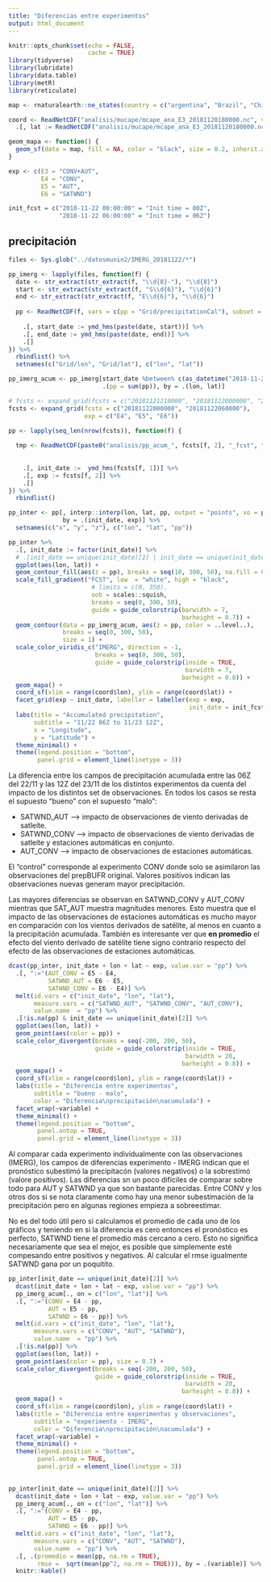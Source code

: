 ```yaml
---
title: "Diferencias entre experimentos"
output: html_document
---
```


```r
knitr::opts_chunk$set(echo = FALSE, 
                      cache = TRUE)
library(tidyverse)
library(lubridate)
library(data.table)
library(metR)
library(reticulate)

map <- rnaturalearth::ne_states(country = c("argentina", "Brazil", "Chile", "Uruguay", "Paraguay", "Bolivia"), returnclass = "sf")

coord <- ReadNetCDF("analisis/mucape/mcape_ana_E3_20181120180000.nc", vars = c(lon = "XLONG")) %>% 
  .[, lat := ReadNetCDF("analisis/mucape/mcape_ana_E3_20181120180000.nc", vars = c(lat = "XLAT"))$lat]

geom_mapa <- function() {
  geom_sf(data = map, fill = NA, color = "black", size = 0.2, inherit.aes = FALSE)
}

exp <- c(E3 = "CONV+AUT",
         E4 = "CONV",
         E5 = "AUT",
         E6 = "SATWND")

init_fcst = c("2018-11-22 00:00:00" = "Init time = 00Z",
              "2018-11-22 06:00:00" = "Init time = 06Z")
```

## precipitación

```r
files <- Sys.glob("../datosmunin2/IMERG_20181122/*")

pp_imerg <- lapply(files, function(f) {
  date <- str_extract(str_extract(f, "\\d{8}-"), "\\d{8}")
  start <- str_extract(str_extract(f, "S\\d{6}"), "\\d{6}")
  end <- str_extract(str_extract(f, "E\\d{6}"), "\\d{6}")
  
  pp <- ReadNetCDF(f, vars = c(pp = "Grid/precipitationCal"), subset = list("Grid/lon" = -80:-50, 
                                                                            "Grid/lat" = -45:-15)) %>% 
    .[, start_date := ymd_hms(paste(date, start))] %>% 
    .[, end_date := ymd_hms(paste(date, end))] %>% 
    .[]
}) %>% 
  rbindlist() %>% 
  setnames(c("Grid/lon", "Grid/lat"), c("lon", "lat"))

pp_imerg_acum <- pp_imerg[start_date %between% c(as_datetime("2018-11-22 06:00:00"), as_datetime("2018-11-23 11:30:00")), 
                          .(pp = sum(pp)), by = .(lon, lat)]
```

```r
# fcsts <- expand_grid(fcsts = c("20181121210000", "20181122000000", "20181122030000", "20181122060000"),
fcsts <- expand_grid(fcsts = c("20181122000000", "20181122060000"),                     
                     exp = c("E4", "E5", "E6"))

pp <- lapply(seq_len(nrow(fcsts)), function(f) {
  
  tmp <- ReadNetCDF(paste0("analisis/pp_acum_", fcsts[f, 2], "_fcst", fcsts[f, 1], ".nc"), vars = c(pp = "__xarray_dataarray_variable__",
                                                                                                    lon = "XLONG",
                                                                                                    lat = "XLAT")) %>% 
    .[, init_date :=  ymd_hms(fcsts[f, 1])] %>% 
    .[, exp := fcsts[f, 2]] %>%  
    .[]
}) %>% 
  rbindlist()

pp_inter <- pp[, interp::interp(lon, lat, pp, output = "points", xo = pp_imerg_acum$lon, yo = pp_imerg_acum$lat), 
               by = .(init_date, exp)] %>% 
  setnames(c("x", "y", "z"), c("lon", "lat", "pp"))
```

```r
pp_inter %>% 
  .[, init_date := factor(init_date)] %>% 
  # .[init_date == unique(init_date)[2] | init_date == unique(init_date)[4]] %>% 
  ggplot(aes(lon, lat)) +
  geom_contour_fill(aes(z = pp), breaks = seq(10, 300, 50), na.fill = 0) +
  scale_fill_gradient("FCST", low  = "white", high = "black",
                       # limits = c(0, 350),
                       oob = scales::squish,
                       breaks = seq(0, 300, 50),
                       guide = guide_colorstrip(barwidth = 7,
                                                barheight = 0.7)) +
  geom_contour(data = pp_imerg_acum, aes(z = pp, color = ..level..), 
               breaks = seq(0, 300, 50),
               size = 1) +
  scale_color_viridis_c("IMERG", direction = -1,
                        breaks = seq(0, 300, 50),
                        guide = guide_colorstrip(inside = TRUE,
                                                 barwidth = 7,
                                                barheight = 0.8)) +
  geom_mapa() +
  coord_sf(xlim = range(coord$lon), ylim = range(coord$lat)) +
  facet_grid(exp ~ init_date, labeller = labeller(exp = exp,
                                                  init_date = init_fcst)) +
  labs(title = "Accumulated precipitation",
       subtitle = "11/22 06Z to 11/23 12Z",
       x = "Longitude",
       y = "Latitude") +
  theme_minimal() +
  theme(legend.position = "bottom",
        panel.grid = element_line(linetype = 3))
```
La diferencia entre los campos de precipitación acumulada entre las 06Z del 22/11 y las 12Z del 23/11 de los distintos experimentos da cuenta del impacto de los distintos set de observaciones. En todos los casos se resta el supuesto "bueno" con el supuesto "malo":

- SATWND_AUT --> impacto de observaciones de viento derivadas de satleíte.
- SATWND_CONV --> impacto de observaciones de viento derivadas de satleíte y estaciones automáticas en conjunto.
- AUT_CONV --> impacto de observaciones de estaciones automáticas.

El "control" corresponde al experimento CONV donde solo  se asimilaron las observaciones del prepBUFR original. Valores positivos indican las observaciones nuevas generam mayor precipitación.

Las mayores diferencias se observan en SATWND_CONV y AUT_CONV mientras que SAT_AUT muestra magnitudes menores. Esto muestra que el impacto de las observaciones de estaciones automáticas es mucho mayor en comparación con los vientos derivados de satélite, al menos en cuanto a la precipitación acumulada. También es interesante ver que **en promedio** el efecto del viento derivado de satélite tiene signo contrario respecto del efecto de las observaciones de estaciones automáticas. 

```r
dcast(pp_inter, init_date + lon + lat ~ exp, value.var = "pp") %>% 
  .[, ":="(AUT_CONV = E5 - E4,
           SATWND_AUT = E6 - E5,
           SATWND_CONV = E6 - E4)] %>% 
  melt(id.vars = c("init_date", "lon", "lat"), 
       measure.vars = c("SATWND_AUT", "SATWND_CONV", "AUT_CONV"),
       value.name  = "pp") %>% 
  .[!is.na(pp) & init_date == unique(init_date)[2]] %>% 
  ggplot(aes(lon, lat)) +
  geom_point(aes(color = pp)) +
  scale_color_divergent(breaks = seq(-200, 200, 50),
                        guide = guide_colorstrip(inside = TRUE,
                                                 barwidth = 20,
                                                barheight = 0.8)) +
  geom_mapa() +
  coord_sf(xlim = range(coord$lon), ylim = range(coord$lat)) +
  labs(title = "Diferencia entre experimentos",
       subtitle = "bueno - malo",
       color = "Diferencia\nprecipitación\nacumulada") +
  facet_wrap(~variable) +
  theme_minimal() +
  theme(legend.position = "bottom",
        panel.ontop = TRUE,
        panel.grid = element_line(linetype = 3))
```

Al comparar cada experimento individualmente con las observaciones (IMERG), los campos de diferencias experimento -  IMERG indican que el pronóstico subestimó la precipitacón (valores negativos) o la sobrestimó (valore positivos). Las diferencias sn un poco difíciles de comparar sobre todo para AUT y SATWND ya que son bastante parecidas. Entre CONV y los otros dos si se nota claramente como hay una menor subestimación de la precipitación pero en algunas regiones empieza a sobreestimar.

No es del todo útil pero si calculamos el promedio de cada uno de los gráficos y teniendo en si la diferencia es cero entonces el pronóstico es perfecto, SATWND tiene el promedio más cercano a cero. Esto no significa necesariamente que sea el mejor, es posible que simplemente esté compesando entre positivos y negativos. Al calcular el rmse igualmente SATWND gana por un poquitito.

```r
pp_inter[init_date == unique(init_date)[2]] %>% 
  dcast(init_date + lon + lat ~ exp, value.var = "pp") %>% 
  pp_imerg_acum[., on = c("lon", "lat")] %>% 
  .[, ":="(CONV = E4 - pp,
           AUT = E5 - pp,
           SATWND = E6 - pp)] %>% 
  melt(id.vars = c("init_date", "lon", "lat"), 
       measure.vars = c("CONV", "AUT", "SATWND"),
       value.name  = "pp") %>% 
  .[!is.na(pp)] %>% 
  ggplot(aes(lon, lat)) +
  geom_point(aes(color = pp), size = 0.7) +
  scale_color_divergent(breaks = seq(-200, 200, 50),
                        guide = guide_colorstrip(inside = TRUE,
                                                 barwidth = 20,
                                                barheight = 0.8)) +
  geom_mapa() +
  coord_sf(xlim = range(coord$lon), ylim = range(coord$lat)) +
  labs(title = "Diferencia entre experimentos y observaciones",
       subtitle = "experimento - IMERG",
       color = "Diferencia\nprecipitación\nacumulada") +
  facet_wrap(~variable) +
  theme_minimal() +
  theme(legend.position = "bottom",
        panel.ontop = TRUE,
        panel.grid = element_line(linetype = 3))
  

pp_inter[init_date == unique(init_date)[2]] %>% 
  dcast(init_date + lon + lat ~ exp, value.var = "pp") %>% 
  pp_imerg_acum[., on = c("lon", "lat")] %>% 
  .[, ":="(CONV = E4 - pp,
           AUT = E5 - pp,
           SATWND = E6 - pp)] %>% 
  melt(id.vars = c("init_date", "lon", "lat"), 
       measure.vars = c("CONV", "AUT", "SATWND"),
       value.name  = "pp") %>% 
  .[, .(promedio = mean(pp, na.rm = TRUE),
        rmse =  sqrt(mean(pp^2, na.rm = TRUE))), by = .(variable)] %>% 
  knitr::kable()
```

